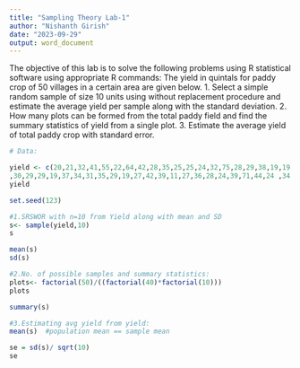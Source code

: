 ---
title: "Sampling Theory Lab-1"
author: "Nishanth Girish"
date: "2023-09-29"
output: word_document
---

The objective of this lab is to solve the following problems using R statistical software using appropriate R commands:
The yield in quintals for paddy crop of 50 villages in a certain area are given below.
1. Select a simple random sample of size 10 units using without replacement procedure and estimate the average yield per sample along with the standard deviation.
2. How many plots can be formed from the total paddy field and find the summary statistics of yield from a single plot.
3. Estimate the average yield of total paddy crop with standard error.

```{r}
# Data:

yield <- c(20,21,32,41,55,22,64,42,28,35,25,25,24,32,75,28,29,38,19,19,16,28
,30,29,29,19,37,34,31,35,29,19,27,42,39,11,27,36,28,24,39,71,44,24 ,34,18,28,10,32,47)
yield

```


```{r}
set.seed(123)

#1.SRSWOR with n=10 from Yield along with mean and SD
s<- sample(yield,10)
s

```


```{r}
mean(s)
sd(s)
```


```{r}
#2.No. of possible samples and summary statistics:
plots<- factorial(50)/((factorial(40)*factorial(10)))
plots

```


```{r}
summary(s)
```

```{r}
#3.Estimating avg yield from yield:
mean(s)  #population mean == sample mean
```


```{r}
se = sd(s)/ sqrt(10)
se

```

